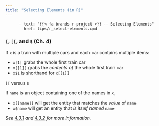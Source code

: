 ```yaml
---
title: "Selecting Elements (in R)"
---
```



          - text: "{{< fa brands r-project >}} -- Selecting Elements"
            href: tips/r_select-elements.qmd



### `[`, `[[`, and `$` (Ch. 4)

If `x` is a train with multiple cars and each car contains multiple items:

- `x[1]` grabs the whole first train car
- `x[[1]]` grabs the _contents of_ the whole first train car
- `x$1` is shorthand for `x[[1]]`

`[[` versus `$`

If `name` is an object containing one of the names in `x`,

- `x[[name]]` will get the entity that matches the _value_ of `name`
- `x$name` will get an entity that _is itself named_ `name`

_See [4.3.1](https://adv-r.hadley.nz/subsetting.html#section) and [4.3.2](https://adv-r.hadley.nz/subsetting.html#section-1) for more information._

